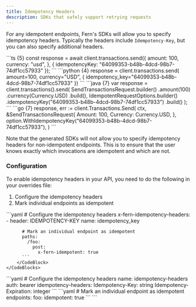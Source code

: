 ```yaml
---
title: Idempotency Headers
description: SDKs that safely support retrying requests
---
```


<Markdown src="/snippets/pro-callout.mdx" />

For any idempotent endpoints, Fern's SDKs will allow you to specify idempotency headers.
Typically the headers include `Idempotency-Key`, but you can also specify additional headers.

<CodeBlocks>
  <CodeBlock title="TypeScript">
    ```ts {5}
    const response = await client.transactions.send({
      amount: 100,
      currency: "usd",
    }, {
      idempotencyKey: "64099353-b48b-4dcd-98b7-74df1cc57933"
    });
    ```
  </CodeBlock>
  <CodeBlock title="Python">
    ```python {4}
    response = client.transactions.send(
      amount=100, 
      currency="USD", {
      idempotency_key="64099353-b48b-4dcd-98b7-74df1cc57933"
    })
    ```
  </CodeBlock>
  <CodeBlock title="Java">
    ```java {7}
    var response = client.transactions().send(
      SendTransactionsRequest.builder()
        .amount(100)
        .currency(Currency.USD)
        .build(),
      IdempotentRequestOptions.builder()
        .idempotencyKey("64099353-b48b-4dcd-98b7-74df1cc57933")
        .build()
    );
    ```
  </CodeBlock>
  <CodeBlock title="Go">
    ```go {7}
    response, err := client.Transactions.Send(
      ctx,
      &SendTransactionsRequest{
        Amount: 100,
        Currency: Currency.USD,
      },
      option.WithIdempotencyKey("64099353-b48b-4dcd-98b7-74df1cc57933"),
    )
    ```
  </CodeBlock>
</CodeBlocks>

Note that the generated SDKs will not allow you to specify idempotency headers
for non-idempotent endpoints. This is to ensure that the user knows exactly
which invocations are idempotent and which are not.

### Configuration

To enable idempotency headers in your API, you need to do the following in your overrides file:

1. Configure the idempotency headers
2. Mark individual endpoints as idempotent

<Tabs>
  <Tab title="OpenAPI">
    <CodeBlocks>
      <CodeBlock title="openapi-overrides.yml">
          ```yaml
          # Configure the idempotency headers
          x-fern-idempotency-headers:
            - header: IDEMPOTENCY-KEY
              name: idempotency_key
          
          # Mark an individual endpoint as idempotent
          paths:
            /foo:
              post:
                x-fern-idempotent: true
          ```
        </CodeBlock>
    </CodeBlocks>
  </Tab>

  <Tab title="Fern Definition">
    <CodeBlocks>
      <CodeBlock title="api.yml">
        ```yaml
        # Configure the idempotency headers
        name: idempotency-headers
        auth: bearer
        idempotency-headers:
          Idempotency-Key: string
          Idempotency-Expiration: integer
        ```
      </CodeBlock>
      <CodeBlock title="openapi-overrides.yml">
        ```yaml
        # Mark an individual endpoint as idempotent
        endpoints:
          foo:
            idempotent: true
        ```
      </CodeBlock>
    </CodeBlocks>
  </Tab>
</Tabs>
```
